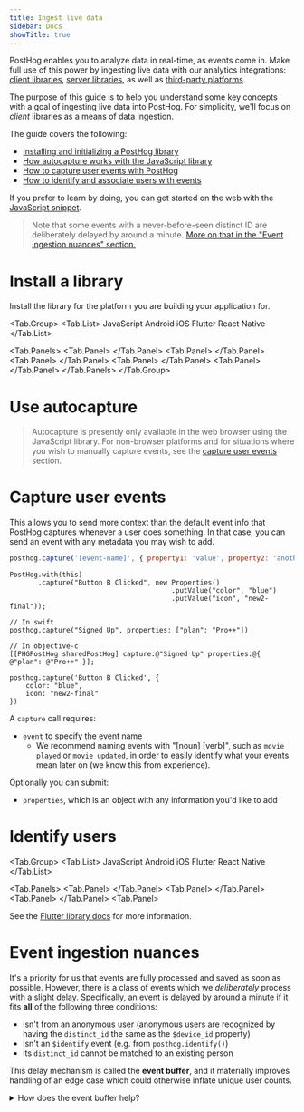```yaml
---
title: Ingest live data
sidebar: Docs
showTitle: true
---
```


PostHog enables you to analyze data in real-time, as events come in. Make full use of this power by ingesting live data with our analytics integrations: [client libraries](/docs/integrate/overview#client-libraries), [server libraries](/docs/integrate/overview#server-libraries), as well as [third-party platforms](/docs/integrate/overview#integrations).

The purpose of this guide is to help you understand some key concepts with a goal of ingesting live data into PostHog. For simplicity, we'll focus on _client_ libraries as a means of data ingestion.

The guide covers the following:

-   [Installing and initializing a PostHog library](#install-a-library)
-   [How autocapture works with the JavaScript library](#use-autocapture)
-   [How to capture user events with PostHog](#capture-user-events)
-   [How to identify and associate users with events](#identify-users)

If you prefer to learn by doing, you can get started on the web with the [JavaScript snippet](/docs/integrate/client/snippet-installation).

> Note that some events with a never-before-seen distinct ID are deliberately delayed by around a minute.
> [More on that in the "Event ingestion nuances" section.](#event-ingestion-nuances)

# Install a library

Install the library for the platform you are building your application for.



<Tab.Group>
<Tab.List>
<Tab>JavaScript</Tab>
<Tab>Android</Tab>
<Tab>iOS</Tab>
<Tab>Flutter</Tab>
<Tab>React Native</Tab>
</Tab.List>

<Tab.Panels>
<Tab.Panel>
<JSInstall />
</Tab.Panel>
<Tab.Panel>
<AndroidInstall />
<AndroidConfigure />
</Tab.Panel>
<Tab.Panel>
<IOSInstall />
<IOSConfigure />
</Tab.Panel>
<Tab.Panel>
<FlutterPackage />
<FlutterInstall />
</Tab.Panel>
<Tab.Panel>
<ReactNativeInstall />
<ReactNativeConfigure />
</Tab.Panel>
</Tab.Panels>
</Tab.Group>

# Use autocapture


> Autocapture is presently only available in the web browser using the JavaScript library. For non-browser platforms and for situations where you wish to manually capture events, see the [capture user events](#capture-user-events) section.

<JSAutoCapture />
<JSCaptureIgnoreElements />

# Capture user events

This allows you to send more context than the default event info that PostHog captures whenever a user does something. In that case, you can send an event with any metadata you may wish to add.

<MultiLanguage selector="tabs">

```js
posthog.capture('[event-name]', { property1: 'value', property2: 'another value' })
```

```android
PostHog.with(this)
       .capture("Button B Clicked", new Properties()
                                        .putValue("color", "blue")
                                        .putValue("icon", "new2-final"));
```

```ios
// In swift
posthog.capture("Signed Up", properties: ["plan": "Pro++"])

// In objective-c
[[PHGPostHog sharedPostHog] capture:@"Signed Up" properties:@{ @"plan": @"Pro++" }];
```

```react-native
posthog.capture('Button B Clicked', {
    color: "blue",
    icon: "new2-final"
})
```

</MultiLanguage>

A `capture` call requires:

-   `event` to specify the event name
    -   We recommend naming events with "[noun] [verb]", such as `movie played` or `movie updated`, in order to easily identify what your events mean later on (we know this from experience).

Optionally you can submit:

-   `properties`, which is an object with any information you'd like to add

# Identify users


<Tab.Group>
<Tab.List>
<Tab>JavaScript</Tab>
<Tab>Android</Tab>
<Tab>iOS</Tab>
<Tab>Flutter</Tab>
<Tab>React Native</Tab>
</Tab.List>

<Tab.Panels>
<Tab.Panel>
<JSIdentify />
</Tab.Panel>
<Tab.Panel>
<AndroidIdentify />
</Tab.Panel>
<Tab.Panel>
<IOSIdentify />
</Tab.Panel>
<Tab.Panel>

<p> See the <a href="/docs/integrate/client/flutter">Flutter library docs</a> for more information.</p>
</Tab.Panel>
<Tab.Panel>
<ReactNativeIdentify />
</Tab.Panel>
</Tab.Panels>
</Tab.Group>

# Event ingestion nuances

It's a priority for us that events are fully processed and saved as soon as possible. However, there is a class of events which we _deliberately_ process with a slight delay. Specifically, an event is delayed by around a minute if it fits **all** of the following three conditions:

-   isn't from an anonymous user (anonymous users are recognized by having the `distinct_id` the same as the `$device_id` property)
-   isn't an `$identify` event (e.g. from `posthog.identify()`)
-   its `distinct_id` cannot be matched to an existing person

This delay mechanism is called the **event buffer**, and it materially improves handling of an edge case which could otherwise inflate unique user counts.

<details>

  <summary>How does the event buffer help?</summary>

Starting with version 1.38.0, PostHog stores the person associated with an event inline with the event record. This greatly improves query performance, but because events are immutable, it also means that persons can't be merged retroactively. See this scenario where that's problematic:

1. User visits signup page, in turn frontend captures anonymous `$pageview` for distinct ID `XYZ` (anonymous distinct ID = device ID).  
   This event gets person ID `A`.
2. User click signup button, initiating in a backend request, in turn frontend captures anonymous `$autocapture` (click) for distinct ID `XYZ`.  
   This event gets person ID `A`.
3. Signup request is processed in the backend, in turn backend captures identified signup for distinct ID `alice@example`.com.  
   OOPS! We haven't seen `alice@example.com` before, so this event gets person ID `B`.
4. Signup request finishes successfully, in turn frontend captures identified $identify aliasing distinct ID `XYZ` to `alice@example.com`.  
   This event gets person ID `A`.

Here, the event from step 3 got a new person ID `B`, impacting unique users counts. If it were delayed just a bit and processed after the event from step 4, all events would get the expected person ID `A`. This is exactly what the event buffer achieves.

</details>
